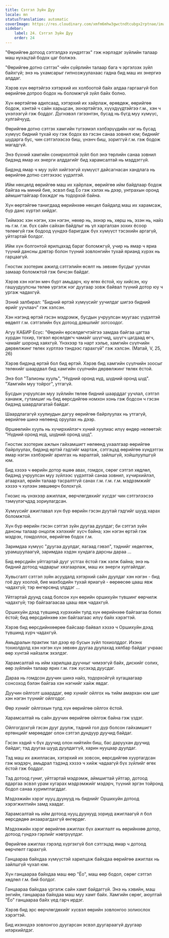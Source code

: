 ```yaml
---
title: Сэтгэл Зүйн Дуу
locale: mn
statusTranslation: automatic
coverImage: https://res.cloudinary.com/xmfm6mhw3gwctndtcubgx2rptnae/image/upload/v1740468922/small_cover_tratado_de_psicologia_revolucionaria_a4c0dca4e0.webp
sidebar:
    label: 24. Сэтгэл Зүйн Дуу
    order: 24
---
```

"Өөрийгөө дотоод сэтгэлдээ хүндэтгэх" гэж нэрлэдэг зүйлийн талаар маш нухацтай бодох цаг болжээ.

"Өөрийгөө дотно сэтгэх"-ийн сүйрлийн талаар бага ч эргэлзэх зүйл байхгүй; энэ нь ухамсарыг гипнозжуулахаас гадна бид маш их энергиэ алддаг.

Хэрэв хүн өөртэйгээ хэтэрхий их холбоотой байх алдаа гаргаагүй бол өөрийгөө дотроо бодох нь боломжгүй зүйл байх болно.

Хүн өөртэйгөө адилсаад, хэтэрхий их хайрлаж, өрөвдөж, өөрийгөө бодож, хэнтэй ч сайн харьцсан, эхнэртэйгээ, хүүхдүүдтэйгээ г.м., хэн ч үнэлээгүй гэж боддог. Дүгнэвэл гэгээнтэн, бусад нь бүгд муу хүмүүс, хулгайчууд.

Өөрийгөө дотно сэтгэх хамгийн түгээмэл хэлбэрүүдийн нэг нь бусад хүмүүс бидний тухай юу гэж бодох вэ гэсэн санаа зовнил юм; биднийг шударга бус, чин сэтгэлээсээ биш, үнэнч биш, зориггүй г.м. гэж бодож магадгүй.

Энэ бүхний хамгийн сонирхолтой зүйл бол энэ төрлийн санаа зовнил бидэнд ямар их энерги алддагийг бид харамсалтай нь мэддэггүй.

Бидэнд ямар ч муу зүйл хийгээгүй хүмүүст дайсагнасан хандлага нь өөрийгөө дотно сэтгэхээс үүдэлтэй.

Ийм нөхцөлд өөрийгөө маш их хайрлаж, өөрийгөө ийм байдлаар бодож байгаа нь миний бие, эсвэл бид Ёо гэж хэлэх нь дээр, унтрахын оронд аймшигтайгаар бэхждэг нь тодорхой байна.

Хүн өөртэйгөө танигдаад өөрийнхөө нөхцөл байдалд маш их харамсаж, бүр данс хүртэл хийдэг.

Тиймээс хэн нэгэн, хэн нэгэн, нөхөр нь, эхнэр нь, хөрш нь, эзэн нь, найз нь г.м. г.м. бүх сайн сайхан байдлыг нь үл харгалзан зохих ёсоор төлөөгүй гэж бодоод үүндээ баригдаж бүх хүмүүст тэсэхийн аргагүй, уйтгартай болдог.

Ийм хүн болгонтой ярилцахад бараг боломжгүй, учир нь ямар ч яриа түүний дансны дэвтэр болон түүний зовлонгийн тухай ярианд хүрэх нь гарцаагүй.

Гностик эзотерик ажилд сэтгэлийн өсөлт нь зөвхөн бусдыг уучлах замаар боломжтой гэж бичсэн байдаг.

Хэрэв хэн нэгэн мөч бүрт амьдарч, юу өгөх ёстой, юу хийсэн, юу гашуудуулсны төлөө үргэлж нэг дуугаар зовж байвал түүний дотор юу ч ургаж чадахгүй.

Эзний залбирал: "Бидний өртэй хүмүүсийг уучилдаг шигээ бидний өрийг уучлаач" гэж хэлсэн.

Хэн нэгэнд өртэй гэсэн мэдрэмж, бусдын учруулсан муугаас үүдэлтэй өвдөлт г.м. сэтгэлийн бүх дотоод дэвшлийг зогсоодог.

Агуу КАБИР Есүс: "Өөрийн өрсөлдөгчтэйгээ замдаа байгаа цагтаа хурдан тохир, тэгвэл өрсөлдөгч чамайг шүүгчид, шүүгч цагдаад өгч, чамайг шоронд хаяхгүй. Үнэхээр та нарт хэлье, хамгийн сүүлчийн дөрвөлжинг төлөх хүртлээ тэндээс гарахгүй" гэж хэлсэн. (Матай, V, 25, 26)

Хэрэв бидэнд өртэй бол бид өртэй. Хэрэв бид хамгийн сүүлчийн зоосыг төлөхийг шаардвал бид хамгийн сүүлчийн дөрвөлжинг төлөх ёстой.

Энэ бол "Талионы хууль", "Нүдний оронд нүд, шүдний оронд шүд". "Хамгийн муу тойрог", утгагүй.

Бусдын учруулсан муу зүйлийн төлөө бидний шаарддаг уучлал, сэтгэл ханамж, гутамшиг нь бид өөрсдийгөө номхон хонь гэж бодсон ч гэсэн бидэнд шаардлагатай байдаг.

Шаардлагагүй хуулиудын дагуу өөрийгөө байрлуулах нь утгагүй, өөрийгөө шинэ нөлөөнд оруулах нь дээр.

Өршөөлийн хууль нь хүчирхийлэгч хүний хуулиас илүү өндөр нөлөөтэй: "Нүдний оронд нүд, шүдний оронд шүд".

Гностик эзотерик ажлын гайхамшигт нөлөөнд ухаалгаар өөрийгөө байрлуулах, бидэнд өртэй гэдгийг мартаж, сэтгэцэд өөрийгөө хүндэтгэх ямар нэгэн хэлбэрийг арилгах нь яаралтай, зайлшгүй, хойшлуулшгүй юм.

Бид хэзээ ч өөрийн дотор өшөө авах, гомдох, сөрөг сэтгэл хөдлөл, бидэнд учруулсан муу зүйлээс үүдэлтэй санаа зовнил, хүчирхийлэл, атаархал, өрийн талаар тасралтгүй санах г.м. г.м. г.м. мэдрэмжийг хэзээ ч хүлээн зөвшөөрч болохгүй.

Гнозис нь үнэхээр ажиллаж, өөрчлөгдөхийг хүсдэг чин сэтгэлээсээ тэмүүлэгчдэд зориулагдсан.

Хүмүүсийг ажиглавал хүн бүр өөрийн гэсэн дуутай гэдгийг шууд харах боломжтой.

Хүн бүр өөрийн гэсэн сэтгэл зүйн дуугаа дуулдаг; би сэтгэл зүйн дансны талаар онцолж хэлэхийг хүсч байна; хэн нэгэн өртэй гэж мэдрэх, гомдоллох, өөрийгөө бодох г.м.

Заримдаа хүмүүс "дуугаа дуулдаг, яагаад гэвэл", тэднийг хөдөлгөж, урамшуулаагүй, заримдаа хэдэн хундага дарсны дараа ...

Бид өөрсдийн уйтгартай дууг устгах ёстой гэж хэлж байна; энэ нь бидний дотоод чадварыг хязгаарлаж, маш их энерги хулгайлдаг.

Хувьсгалт сэтгэл зүйн асуудалд хэтэрхий сайн дуулдаг хэн нэгэн - бид гоё дуу хоолой, бие махбодийн тухай яриагүй - өөрөөсөө цааш явж чадахгүй; тэр өнгөрсөнд үлддэг ...

Уйтгартай дуунд саад болсон хүн өөрийн оршихуйн түвшинг өөрчилж чадахгүй; тэр байгаагаасаа цааш явж чадахгүй.

Оршихуйн дээд түвшинд хүрэхийн тулд хүн өөрийнхөө байгаагаа болих ёстой; бид өөрсдийнхөө хэн байгаагаас илүү байх хэрэгтэй.

Хэрэв бид өөрсдийнхөөрөө байсаар байвал хэзээ ч Оршихуйн дээд түвшинд хүрч чадахгүй.

Амьдралын практик тал дээр ер бусын зүйл тохиолддог. Ихэнх тохиолдолд хэн нэгэн хүн зөвхөн дуугаа дуулахад хялбар байдаг учраас өөр хүнтэй найзалж эхэлдэг.

Харамсалтай нь ийм харилцаа дуучныг чимээгүй байх, дискийг солих, өөр зүйлийн талаар ярих г.м. гэж хүсэхэд дуусдаг.

Дараа нь гомдсон дуучин шинэ найз, тодорхойгүй хугацаагаар сонсоход бэлэн байгаа хэн нэгнийг хайж явдаг.

Дуучин ойлголт шаарддаг, өөр хүнийг ойлгох нь тийм амархан юм шиг хэн нэгэн түүнийг ойлгодог.

Өөр хүнийг ойлгохын тулд хүн өөрийгөө ойлгох ёстой.

Харамсалтай нь сайн дуучин өөрийгөө ойлгож байна гэж үздэг.

Ойлгогдохгүй гэсэн дууг дуулж, тэдний гол дүр болсон гайхамшигт ертөнцийг мөрөөддөг олон сэтгэл дундуур дуучид байдаг.

Гэсэн хэдий ч бүх дуучид олон нийтийн биш, бас даруухан дуучид байдаг; тэд дуугаа шууд дуулдаггүй, харин нууцаар дуулдаг.

Тэд маш их ажилласан, хэтэрхий их зовсон, өөрсдийгөө хууртагдсан гэж мэдэрч, амьдрал тэдэнд хэзээ ч хийж чадаагүй бүх зүйлийг өгөх ёстой гэж боддог.

Тэд дотоод гуниг, уйтгартай мэдрэмж, аймшигтай уйтгар, дотоод ядаргаа эсвэл урам хугарах мэдрэмжийг мэдэрч, түүний эргэн тойронд бодол санаа хуримтлагддаг.

Мэдээжийн хэрэг нууц дуунууд нь биднийг Оршихуйн дотоод хэрэгжилтийн замд хаадаг.

Харамсалтай нь ийм дотоод нууц дуунууд зориуд ажиглаагүй л бол өөрсдөдөө анзаарагдахгүй өнгөрдөг.

Мэдээжийн хэрэг өөрийгөө ажиглах бүх ажиглалт нь өөрийнхөө дотор, дотоод гүндээ гэрлийг нэвтрүүлдэг.

Өөрийгөө ажиглах гэрэлд хүргэхгүй бол сэтгэцэд ямар ч дотоод өөрчлөлт гарахгүй.

Ганцаараа байхдаа хүмүүстэй харилцаж байхдаа өөрийгөө ажиглах нь зайлшгүй чухал юм.

Хүн ганцаараа байхдаа маш өөр "Ёо", маш өөр бодол, сөрөг сэтгэл хөдлөл г.м. бий болдог.

Ганцаараа байхдаа үргэлж сайн хамт байдаггүй. Энэ нь хэвийн, маш энгийн, ганцаараа байхдаа маш муу хамт байх. Хамгийн сөрөг, аюултай "Ёо" ганцаараа байх үед гарч ирдэг.

Хэрэв бид эрс өөрчлөгдөхийг хүсвэл өөрийн зовлонгоо золиослох хэрэгтэй.

Бид ихэнхдээ зовлонгоо дуугарсан эсвэл дуугараагүй дуугаар илэрхийлдэг.

